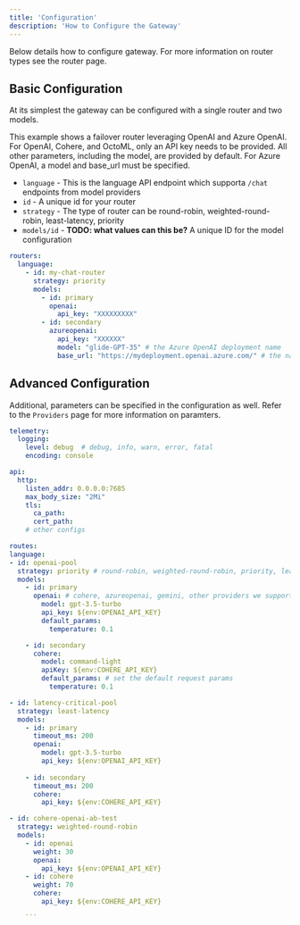 ```yaml
---
title: 'Configuration'
description: 'How to Configure the Gateway'
---
```


Below details how to configure gateway. For more information on router types see the router page.

## Basic Configuration

At its simplest the gateway can be configured with a single router and two models.

This example shows a failover router leveraging OpenAI and Azure OpenAI. For OpenAI, Cohere, and OctoML, only an API key needs to be provided.
All other parameters, including the model, are provided by default. For Azure OpenAI, a model and base_url must be specified.

- `language` - This is the language API endpoint which supporta `/chat` endpoints from model providers
- `id` - A unique id for your router
- `strategy` - The type of router can be round-robin, weighted-round-robin, least-latency, priority
- `models/id` - **TODO: what values can this be?** A unique ID for the model configuration

```yaml
routers:
  language:
    - id: my-chat-router
      strategy: priority
      models:
        - id: primary
          openai:
            api_key: "XXXXXXXXX"
        - id: secondary
          azureopenai:
            api_key: "XXXXXX"
            model: "glide-GPT-35" # the Azure OpenAI deployment name
            base_url: "https://mydeployment.openai.azure.com/" # the name of your Azure OpenAI Resource
```

## Advanced Configuration

Additional, parameters can be specified in the configuration as well. Refer to the `Providers` page for more information on paramters.

```yaml
telemetry:
  logging:
    level: debug  # debug, info, warn, error, fatal
    encoding: console

api:
  http:
    listen_addr: 0.0.0.0:7685
    max_body_size: "2Mi"
    tls:
      ca_path:
      cert_path:
    # other configs

routes:
language:
- id: openai-pool
  strategy: priority # round-robin, weighted-round-robin, priority, least-latency, priority, etc.
  models:
    - id: primary
      openai: # cohere, azureopenai, gemini, other providers we support
        model: gpt-3.5-turbo
        api_key: ${env:OPENAI_API_KEY}
        default_params:
          temperature: 0.1

    - id: secondary
      cohere:
        model: command-light
        apiKey: ${env:COHERE_API_KEY}
        default_params: # set the default request params
          temperature: 0.1

- id: latency-critical-pool
  strategy: least-latency
  models:
    - id: primary
      timeout_ms: 200
      openai:
        model: gpt-3.5-turbo
        api_key: ${env:OPENAI_API_KEY}
     
    - id: secondary
      timeout_ms: 200
      cohere:
        api_key: ${env:COHERE_API_KEY}

- id: cohere-openai-ab-test
  strategy: weighted-round-robin
  models:
    - id: openai
      weight: 30
      openai:
        api_key: ${env:OPENAI_API_KEY}
    - id: cohere
      weight: 70
      cohere:
        api_key: ${env:COHERE_API_KEY}

    ```